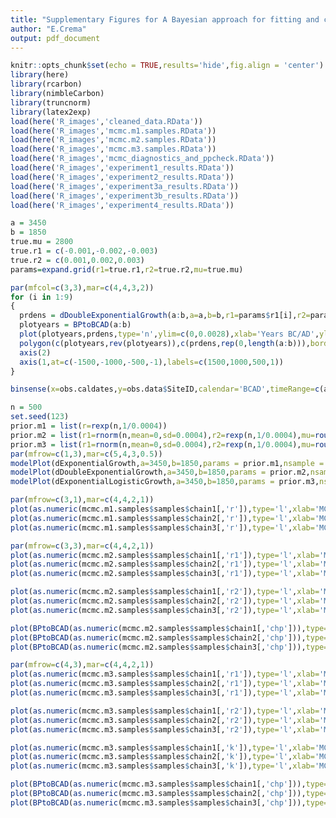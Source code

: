 ```yaml
---
title: "Supplementary Figures for A Bayesian approach for fitting and comparing demographic growth models of radiocarbon dates: a case study on the Jomon-Yayoi transition in Kyushu (Japan)"
author: "E.Crema"
output: pdf_document
---
```


```r
knitr::opts_chunk$set(echo = TRUE,results='hide',fig.align = 'center')
library(here)
library(rcarbon)
library(nimbleCarbon)
library(truncnorm)
library(latex2exp)
load(here('R_images','cleaned_data.RData'))
load(here('R_images','mcmc.m1.samples.RData'))
load(here('R_images','mcmc.m2.samples.RData'))
load(here('R_images','mcmc.m3.samples.RData'))
load(here('R_images','mcmc_diagnostics_and_ppcheck.RData'))
load(here('R_images','experiment1_results.RData'))
load(here('R_images','experiment2_results.RData'))
load(here('R_images','experiment3a_results.RData'))
load(here('R_images','experiment3b_results.RData'))
load(here('R_images','experiment4_results.RData'))
```




```r
a = 3450
b = 1850
true.mu = 2800
true.r1 = c(-0.001,-0.002,-0.003)
true.r2 = c(0.001,0.002,0.003)
params=expand.grid(r1=true.r1,r2=true.r2,mu=true.mu)

par(mfcol=c(3,3),mar=c(4,4,3,2))
for (i in 1:9)
{
  prdens = dDoubleExponentialGrowth(a:b,a=a,b=b,r1=params$r1[i],r2=params$r2[i],mu=params$mu[i],log=FALSE)
  plotyears = BPtoBCAD(a:b)
  plot(plotyears,prdens,type='n',ylim=c(0,0.0028),xlab='Years BC/AD',ylab='Probability Mass',main=paste('Setting ',i),font.main = 1,cex.main=1.2,axes=FALSE)
  polygon(c(plotyears,rev(plotyears)),c(prdens,rep(0,length(a:b))),border=NA,col='darkgrey')
  axis(2)
  axis(1,at=c(-1500,-1000,-500,-1),labels=c(1500,1000,500,1))
}
```
\begin{center}
Figure S1: Growth Models for Experiment 4
\end{center}
\newpage

```r
binsense(x=obs.caldates,y=obs.data$SiteID,calendar='BCAD',timeRange=c(a,b),h=c(0,50,100,200),verbose=FALSE)
```
\begin{center}
Figure S2: Bin Sensitivity Analysis
\end{center}
\newpage

```r
n = 500
set.seed(123)
prior.m1 = list(r=rexp(n,1/0.0004))
prior.m2 = list(r1=rnorm(n,mean=0,sd=0.0004),r2=rexp(n,1/0.0004),mu=round(rtruncnorm(n,mean=2625,a=1850,b=3400)))
prior.m3 = list(r1=rnorm(n,mean=0,sd=0.0004),r2=rexp(n,1/0.0004),mu=round(rtruncnorm(n,mean=2625,a=1850,b=3400)),k=rtruncnorm(n,mean=0.1,sd=0.1,a=0.0001,b=0.5))
par(mfrow=c(1,3),mar=c(5,4,3,0.5))
modelPlot(dExponentialGrowth,a=3450,b=1850,params = prior.m1,nsample = 500,alpha=0.05,main='m1',calendar='BCAD',ylim=c(0,0.0025))
modelPlot(dDoubleExponentialGrowth,a=3450,b=1850,params = prior.m2,nsample = 500,alpha=0.05,main='m2',calendar='BCAD',ylim=c(0,0.0025))
modelPlot(dExponentialLogisticGrowth,a=3450,b=1850,params = prior.m3,nsample = 500,alpha=0.05,main='m3',calendar='BCAD',ylim=c(0,0.0025))
```
\begin{center}
Figure S3: Prior Predictive Checks
\end{center}
\newpage

```r
par(mfrow=c(3,1),mar=c(4,4,2,1))
plot(as.numeric(mcmc.m1.samples$samples$chain1[,'r']),type='l',xlab='MCMC Sample',ylab=TeX('$r$'),main='Chain 1')
plot(as.numeric(mcmc.m1.samples$samples$chain2[,'r']),type='l',xlab='MCMC Sample',ylab=TeX('$r$'),main='Chain 2')
plot(as.numeric(mcmc.m1.samples$samples$chain3[,'r']),type='l',xlab='MCMC Sample',ylab=TeX('$r$'),main='Chain 3')
```
\begin{center}
Figure S4: Model 1 Trace Plots
\end{center}
\newpage

```r
par(mfrow=c(3,3),mar=c(4,4,2,1))
plot(as.numeric(mcmc.m2.samples$samples$chain1[,'r1']),type='l',xlab='MCMC Sample',ylab=TeX('$r_1$'),main='Chain 1')
plot(as.numeric(mcmc.m2.samples$samples$chain2[,'r1']),type='l',xlab='MCMC Sample',ylab=TeX('$r_1$'),main='Chain 2')
plot(as.numeric(mcmc.m2.samples$samples$chain3[,'r1']),type='l',xlab='MCMC Sample',ylab=TeX('$r_1$'),main='Chain 3')

plot(as.numeric(mcmc.m2.samples$samples$chain1[,'r2']),type='l',xlab='MCMC Sample',ylab=TeX('$r_2$'),main='Chain 1')
plot(as.numeric(mcmc.m2.samples$samples$chain2[,'r2']),type='l',xlab='MCMC Sample',ylab=TeX('$r_2$'),main='Chain 2')
plot(as.numeric(mcmc.m2.samples$samples$chain3[,'r2']),type='l',xlab='MCMC Sample',ylab=TeX('$r_2$'),main='Chain 3')

plot(BPtoBCAD(as.numeric(mcmc.m2.samples$samples$chain1[,'chp'])),type='l',xlab='MCMC Sample',ylab=TeX('$c$'),main='Chain 1')
plot(BPtoBCAD(as.numeric(mcmc.m2.samples$samples$chain2[,'chp'])),type='l',xlab='MCMC Sample',ylab=TeX('$c$'),main='Chain 2')
plot(BPtoBCAD(as.numeric(mcmc.m2.samples$samples$chain3[,'chp'])),type='l',xlab='MCMC Sample',ylab=TeX('$c$'),main='Chain 3')
```
\begin{center}
Figure S5: Model 2 Trace Plots
\end{center}
\newpage

```r
par(mfrow=c(4,3),mar=c(4,4,2,1))
plot(as.numeric(mcmc.m3.samples$samples$chain1[,'r1']),type='l',xlab='MCMC Sample',ylab=TeX('$r_1$'),main='Chain 1')
plot(as.numeric(mcmc.m3.samples$samples$chain2[,'r1']),type='l',xlab='MCMC Sample',ylab=TeX('$r_1$'),main='Chain 2')
plot(as.numeric(mcmc.m3.samples$samples$chain3[,'r1']),type='l',xlab='MCMC Sample',ylab=TeX('$r_1$'),main='Chain 3')

plot(as.numeric(mcmc.m3.samples$samples$chain1[,'r2']),type='l',xlab='MCMC Sample',ylab=TeX('$r_2$'),main='Chain 1')
plot(as.numeric(mcmc.m3.samples$samples$chain2[,'r2']),type='l',xlab='MCMC Sample',ylab=TeX('$r_2$'),main='Chain 2')
plot(as.numeric(mcmc.m3.samples$samples$chain3[,'r2']),type='l',xlab='MCMC Sample',ylab=TeX('$r_2$'),main='Chain 3')

plot(as.numeric(mcmc.m3.samples$samples$chain1[,'k']),type='l',xlab='MCMC Sample',ylab=TeX('$k$'),main='Chain 1')
plot(as.numeric(mcmc.m3.samples$samples$chain2[,'k']),type='l',xlab='MCMC Sample',ylab=TeX('$k$'),main='Chain 2')
plot(as.numeric(mcmc.m3.samples$samples$chain3[,'k']),type='l',xlab='MCMC Sample',ylab=TeX('$k$'),main='Chain 3')

plot(BPtoBCAD(as.numeric(mcmc.m3.samples$samples$chain1[,'chp'])),type='l',xlab='MCMC Sample',ylab=TeX('$c$'),main='Chain 1')
plot(BPtoBCAD(as.numeric(mcmc.m3.samples$samples$chain2[,'chp'])),type='l',xlab='MCMC Sample',ylab=TeX('$c$'),main='Chain 2')
plot(BPtoBCAD(as.numeric(mcmc.m3.samples$samples$chain3[,'chp'])),type='l',xlab='MCMC Sample',ylab=TeX('$c$'),main='Chain 3')
```
\begin{center}
Figure S6: Model 3 Trace Plots
\end{center}
\newpage

